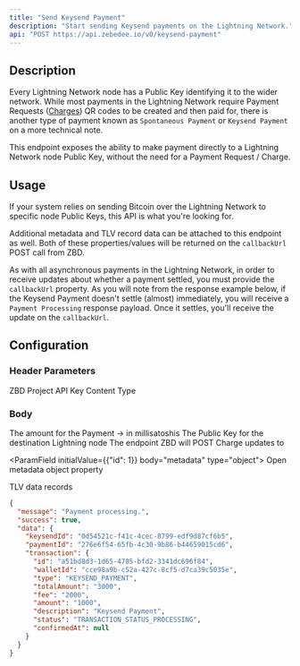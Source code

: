 ```yaml
---
title: "Send Keysend Payment"
description: "Start sending Keysend payments on the Lightning Network."
api: "POST https://api.zebedee.io/v0/keysend-payment"
---
```


## Description

Every Lightning Network node has a Public Key identifying it to the wider network. While most payments in the Lightning Network require Payment Requests ([Charges](/knowledge-base/glossary#charges)) QR codes to be created and then paid for, there is another type of payment known as `Spontaneous Payment` or `Keysend Payment` on a more technical note.

This endpoint exposes the ability to make payment directly to a Lightning Network node Public Key, without the need for a Payment Request / Charge.

## Usage

If your system relies on sending Bitcoin over the Lightning Network to specific node Public Keys, this API is what you're looking for.

Additional metadata and TLV record data can be attached to this endpoint as well. Both of these properties/values will be returned on the `callbackUrl` POST call from ZBD.

<Info>As with all asynchronous payments in the Lightning Network, in order to receive updates about whether a payment settled, you must provide the `callbackUrl` property. As you will note from the response example below, if the Keysend Payment doesn't settle (almost) immediately, you will receive a `Payment Processing` response payload. Once it settles, you'll receive the update on the `callbackUrl`.</Info>

## Configuration

### Header Parameters

<ParamField required header="apikey" type="string">
  ZBD Project API Key
</ParamField>

<ParamField initialValue="application/json" header="Content-Type" type="string">
  Content Type
</ParamField>

### Body

<ParamField required body="amount" type="string">
  The amount for the Payment -> in millisatoshis
</ParamField>

<ParamField required body="pubkey" type="string">
  The Public Key for the destination Lightning node
</ParamField>

<ParamField initialValue="‎" body="callbackUrl" type="string">
  The endpoint ZBD will POST Charge updates to
</ParamField>

<ParamField initialValue={{"id": 1}} body="metadata" type="object">
  Open metadata object property
</ParamField>

<ParamField initialValue={[]} body="tlvRecords" type="array">
  TLV data records
</ParamField>

<CodeGroup />

<ResponseExample>

```json Response
{
  "message": "Payment processing.",
  "success": true,
  "data": {
    "keysendId": "0d54521c-f41c-4cec-8799-edf9d87cf6b5",
    "paymentId": "276e6f54-65fb-4c30-9b86-b44659015cd6",
    "transaction": {
      "id": "a51bd8d3-1d65-4785-bfd2-3341dc696f84",
      "walletId": "cce98a9b-c52a-427c-8cf5-d7ca39c5035e",
      "type": "KEYSEND_PAYMENT",
      "totalAmount": "3000",
      "fee": "2000",
      "amount": "1000",
      "description": "Keysend Payment",
      "status": "TRANSACTION_STATUS_PROCESSING",
      "confirmedAt": null
    }
  }
}
```

</ResponseExample>
